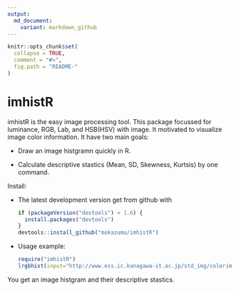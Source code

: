 ```yaml
---
output:
  md_document:
    variant: markdown_github
---
```


<!-- README.md is generated from README.Rmd. Please edit that file -->

```r
knitr::opts_chunk$set(
  collapse = TRUE,
  comment = "#>",
  fig.path = "README-"
)
```

# imhistR

imhistR is the easy image processing tool. This package focussed for luminance, RGB, Lab, and HSB(HSV) with image. 
It motivated to visualize image color information. It have two main goals:

* Draw an image histgramn quickly in R.

* Calculate descriptive stastics (Mean, SD, Skewness, Kurtsis) by one command.

Install:

* The latest development version get from github with

    ```R
    if (packageVersion("devtools") < 1.6) {
      install.packages("devtools")
    }
    devtools::install_github("mokazuma/imhistR")
    ```

* Usage example: 

    ```R
    require("imhistR")
    lrgbhist(input="http://www.ess.ic.kanagawa-it.ac.jp/std_img/colorimage/Lenna.jpg", mode="url", hist="Lenna")
    ```

You get an image histgram and their descriptive stastics.



